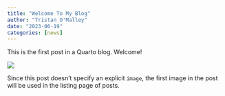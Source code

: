 ```yaml
---
title: "Welcome To My Blog"
author: "Tristan O'Malley"
date: "2023-06-19"
categories: [news]
---
```


This is the first post in a Quarto blog. Welcome!

![](thumbnail.jpg)

Since this post doesn't specify an explicit `image`, the first image in the post will be used in the listing page of posts.
